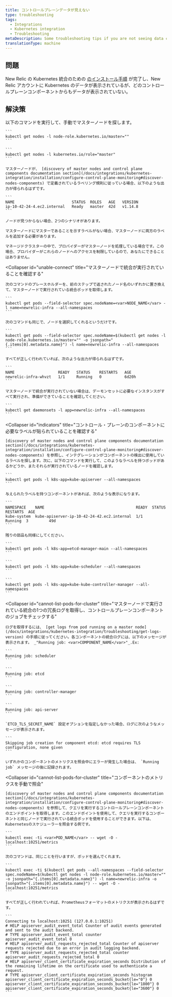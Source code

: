 ```yaml
---
title: コントロールプレーンデータが見えない
type: troubleshooting
tags:
  - Integrations
  - Kubernetes integration
  - Troubleshooting
metaDescription: Some troubleshooting tips if you are not seeing data control plane data for your New Relic's Kubernetes integration.
translationType: machine
---
```


## 問題

New Relic の Kubernetes 統合のための [のインストール手順](/docs/kubernetes-monitoring-integration#install) が完了し、New Relic アカウントに Kubernetes のデータが表示されているが、どのコントロールプレーンコンポーネントからもデータが表示されていない。

## 解決策

<CollapserGroup>
  <Collapser
    id="invalid-license"
    title="マスターノードのラベルが正しいかどうか"
  >
    以下のコマンドを実行して、手動でマスターノードを探します。

    ```
    kubectl get nodes -l node-role.kubernetes.io/master=""
    ```

    ```
    kubectl get nodes -l kubernetes.io/role="master"
    ```

    マスターノードが、 [discovery of master nodes and control plane components documentation section](/docs/integrations/kubernetes-integration/installation/configure-control-plane-monitoring#discover-nodes-components) で定義されているラベリング規則に従っている場合、以下のような出力が得られるはずです。

    ```
    NAME                         STATUS  ROLES   AGE   VERSION
    ip-10-42-24-4.ec2.internal   Ready   master  42d   v1.14.8
    ```

    ノードが見つからない場合、2つのシナリオがあります。

    マスターノードにマスターであることを示すラベルがない場合、マスターノードに両方のラベルを追加する必要があります。

    マネージドクラスターの中で、プロバイダーがマスターノードを処理している場合です。この場合、プロバイダーがこれらのノードへのアクセスを制限しているので、あなたにできることはありません。
  </Collapser>

  <Collapser
    id="unable-connect"
    title="マスターノードで統合が実行されていることを確認する"
  >
    次のコマンドのプレースホルダーを、前のステップで返されたノード名のいずれかに置き換えて、マスターノードで実行されている統合ポッドを取得します。

    ```
    kubectl get pods --field-selector spec.nodeName=<var>NODE_NAME</var> -l name=newrelic-infra --all-namespaces
    ```

    次のコマンドも同じで、ノードを選択してくれるというだけです。

    ```
    kubectl get pods --field-selector spec.nodeName=$(kubectl get nodes -l node-role.kubernetes.io/master="" -o jsonpath="{.items[0].metadata.name}") -l name=newrelic-infra --all-namespaces
    ```

    すべてが正しく行われていれば、次のような出力が得られるはずです。

    ```
    NAME                   READY   STATUS    RESTARTS   AGE
    newrelic-infra-whvzt   1/1     Running   0          6d20h
    ```

    マスターノードで統合が実行されていない場合は、デーモンセットに必要なインスタンスがすべて実行され、準備ができていることを確認してください。

    ```
    kubectl get daemonsets -l app=newrelic-infra --all-namespaces
    ```
  </Collapser>

  <Collapser
    id="indicators"
    title="コントロール・プレーンのコンポーネントに必要なラベルが貼られていることを確認する"
  >
    [discovery of master nodes and control plane components documentation section](/docs/integrations/kubernetes-integration/installation/configure-control-plane-monitoring#discover-nodes-components) を参照し、インテグレーションがコンポーネントの検出に使用しているラベルを探します。次に、以下のコマンドを実行して、このようなラベルを持つポッドがあるかどうか、またそれらが実行されているノードを確認します。

    ```
    kubectl get pods -l k8s-app=kube-apiserver --all-namespaces
    ```

    与えられたラベルを持つコンポーネントがあれば、次のような表示になります。

    ```
    NAMESPACE    NAME                                        READY  STATUS   RESTARTS  AGE
    kube-system  kube-apiserver-ip-10-42-24-42.ec2.internal  1/1    Running  3         49d
    ```

    残りの部品も同様にしてください。

    ```
    kubectl get pods -l k8s-app=etcd-manager-main --all-namespaces
    ```

    ```
    kubectl get pods -l k8s-app=kube-scheduler --all-namespaces
    ```

    ```
    kubectl get pods -l k8s-app=kube-kube-controller-manager --all-namespaces
    ```
  </Collapser>

  <Collapser
    id="cannot-list-pods-for-cluster"
    title="マスターノードで実行されている統合の1つの冗長ログを取得し、コントロールプレーンコンポーネントのジョブをチェックする"
  >
    ログを取得するには、 [get logs from pod running on a master node](/docs/integrations/kubernetes-integration/troubleshooting/get-logs-version) の手順に従ってください。各コンポーネントの統合ログには、以下のメッセージが表示されます。 _"Running job: <var>COMPONENT_NAME</var>"_.Ex:

    ```
    Running job: scheduler
    ```

    ```
    Running job: etcd
    ```

    ```
    Running job: controller-manager
    ```

    ```
    Running job: api-server
    ```

    `ETCD_TLS_SECRET_NAME` 設定オプションを指定しなかった場合、ログに次のようなメッセージが表示されます。

    ```
    Skipping job creation for component etcd: etcd requires TLS configuration, none given
    ```

    いずれかのコンポーネントのメトリクスを照会中にエラーが発生した場合は、 `Running job` メッセージの後に記録されます。
  </Collapser>

  <Collapser
    id="cannot-list-pods-for-cluster"
    title="コンポーネントのメトリクスを手動で照会"
  >
    [discovery of master nodes and control plane components documentation section](/docs/integrations/kubernetes-integration/installation/configure-control-plane-monitoring#discover-nodes-components) を参照して、クエリを実行するコントロールプレーンコンポーネントのエンドポイントを取得します。このエンドポイントを使用して、クエリを実行するコンポーネントと同じノードで実行されている統合ポッドを使用することができます。以下は、Kubernetesのスケジューラーを照会する例です。

    ```
    kubectl exec -ti <var>POD_NAME</var> -- wget -O - localhost:10251/metrics
    ```

    次のコマンドは、同じことを行いますが、ポッドを選んでくれます。

    ```
    kubectl exec -ti $(kubectl get pods --all-namespaces --field-selector spec.nodeName=$(kubectl get nodes -l node-role.kubernetes.io/master="" -o jsonpath="{.items[0].metadata.name}") -l name=newrelic-infra -o jsonpath="{.items[0].metadata.name}") -- wget -O - localhost:10251/metrics
    ```

    すべてが正しく行われていれば、Prometheusフォーマットのメトリクスが表示されるはずです。

    ```
    Connecting to localhost:10251 (127.0.0.1:10251)
    # HELP apiserver_audit_event_total Counter of audit events generated and sent to the audit backend.
    # TYPE apiserver_audit_event_total counter
    apiserver_audit_event_total 0
    # HELP apiserver_audit_requests_rejected_total Counter of apiserver requests rejected due to an error in audit logging backend.
    # TYPE apiserver_audit_requests_rejected_total counter
    apiserver_audit_requests_rejected_total 0
    # HELP apiserver_client_certificate_expiration_seconds Distribution of the remaining lifetime on the certificate used to authenticate a request.
    # TYPE apiserver_client_certificate_expiration_seconds histogram
    apiserver_client_certificate_expiration_seconds_bucket{le="0"} 0
    apiserver_client_certificate_expiration_seconds_bucket{le="1800"} 0
    apiserver_client_certificate_expiration_seconds_bucket{le="3600"} 0
    ```
  </Collapser>
</CollapserGroup>